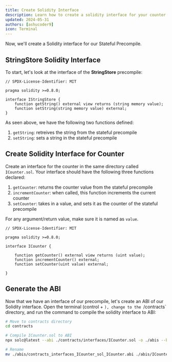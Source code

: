 ```yaml
---
title: Create Solidity Interface
description: Learn how to create a solidity interface for your counter precompile.
updated: 2024-05-31
authors: [ashucoder9]
icon: Terminal
---
```


Now, we'll create a Solidity interface for our Stateful Precompile.

## StringStore Solidity Interface

To start, let's look at the interface of the **StringStore** precompile:

```solidity title="contracts/contracts/interfaces/IStringStore.sol"
// SPDX-License-Identifier: MIT

pragma solidity >=0.8.0;

interface IStringStore {
    function getString() external view returns (string memory value);
    function setString(string memory value) external;
}
```

As seen above, we have the following two functions defined:

1. `getString`: retreives the string from the stateful precompile
2. `setString`: sets a string in the stateful precompile

## Create Solidity Interface for Counter

Create an interface for the counter in the same directory called `ICounter.sol`. Your interface should have the following three functions declared:

1. `getCounter`: returns the counter value from the stateful precompile
2. `incrementCounter`: when called, this function increments the current counter
3. `setCounter`: takes in a value, and sets it as the counter of the stateful precompile

For any argument/return value, make sure it is named as `value`.

<Accordions>
<Accordion title="Solution">

```solidity
// SPDX-License-Identifier: MIT

pragma solidity >=0.8.0;

interface ICounter {

    function getCounter() external view returns (uint value);
    function incrementCounter() external;
    function setCounter(uint value) external;

}
```

</Accordion>
</Accordions>

## Generate the ABI

Now that we have an interface of our precompile, let's create an ABI of our Solidity interface. Open the terminal (control + `), change to the `/contracts` directory, and run the command to compile the solidity interface to ABI:

```bash
# Move to contracts directory
cd contracts

# Compile ICounter.sol to ABI
npx solc@latest --abi ./contracts/interfaces/ICounter.sol -o ./abis --base-path . --include-path ./node_modules

# Rename 
mv ./abis/contracts_interfaces_ICounter_sol_ICounter.abi ./abis/ICounter.abi
```
